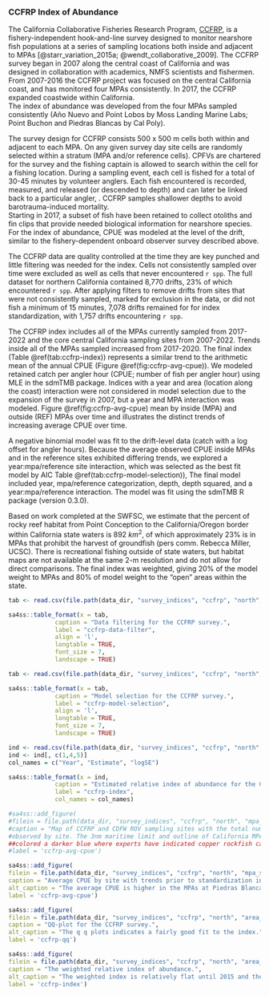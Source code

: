 ### CCFRP Index of Abundance {#ccfrp-index}

The California Collaborative Fisheries Research Program, [CCFRP](https://www.mlml.calstate.edu/ccfrp/), 
is a fishery-independent 
hook-and-line survey designed to monitor nearshore fish populations at a series of sampling 
locations both inside and adjacent to MPAs 
[@starr_variation_2015a; @wendt_collaborative_2009].  The CCFRP survey began in 
2007 along the central coast of California and was designed in collaboration 
with academics, NMFS scientists and fishermen. 
From 2007-2016 the CCFRP project was focused on the central California coast,
and has monitored four MPAs consistently. In 2017, the CCFRP expanded coastwide within California.  
The index of abundance was developed from the four MPAs sampled consistently 
(A&ntilde;o Nuevo and Point Lobos 
by Moss Landing Marine Labs; Point Buchon and Piedras Blancas by Cal Poly).

The survey design for CCFRP consists 500 x 500 m cells both within and 
adjacent to each MPA. On any given survey day site cells are randomly 
selected within a stratum (MPA and/or reference cells).  CPFVs are chartered 
for the survey and the fishing captain is allowed to search within the cell for 
a fishing location.  During a sampling event, each cell is fished for a total of 
30-45 minutes by volunteer anglers. Each fish encountered is recorded, measured, 
and released (or descended to depth) and can later be linked back to a particular angler, . 
 CCFRP samples shallower depths to avoid barotrauma-induced mortality.  
 Starting in 2017, a subset of fish have been retained to collect otoliths and fin 
clips that provide needed biological information for nearshore species. For the 
index of abundance, CPUE was modeled at the level of the drift, similar to the 
fishery-dependent onboard observer survey described above.

The CCFRP data are quality controlled at the time they are key punched and little 
filtering was needed for the index. 
Cells not consistently sampled over time were excluded as well as cells that never 
encountered `r spp`.
The full dataset for northern California contained 8,770 drifts, 23% of which encountered 
`r spp`.  After applying filters to remove drifts from sites that were not consistently sampled,
marked for exclusion in the data, or did not fish a minimum of 15 minutes, 7,078 drifts remained for 
for index standardization, with 1,757 drifts encountering `r spp`.

The CCFRP index includes all of the MPAs currently sampled from 2017-2022 and the core central California sampling sites from 2007-2022. Trends inside all of the MPAs sampled increased from 2017-2020. The final index (Table \@ref(tab:ccfrp-index)) represents a similar trend to the arithmetic mean of the annual CPUE (Figure \@ref(fig:ccfrp-avg-cpue)). We modeled retained catch per angler hour (CPUE; number of fish per angler hour) using MLE in the sdmTMB package. Indices with a year and area (location along the coast) interaction were not considered in model selection due to the expansion of the survey in 2007, but a year and MPA interaction was modeled. Figure \@ref(fig:ccfrp-avg-cpue) mean by inside (MPA) and outside (REF) MPAs over  time and illustrates the distinct trends of increasing average CPUE over time.

A negative binomial model was fit to the drift-level data (catch with a log offset for angler 
hours). Because the average observed CPUE inside MPAs and in the reference sites exhibited 
differing trends, we explored a year:mpa/reference site interaction, which was selected as the best 
fit model by AIC Table \@ref(tab:ccfrp-model-selection)), The final model included
year, mpa/reference categorization, depth, depth squared, and a year:mpa/reference interaction. 
The model was fit using the sdmTMB R package (version 0.3.0). 

Based on work completed at the SWFSC, we estimate that the percent of rocky reef habitat from Point Conception to the California/Oregon border within California state waters is 892 $km^2$, of which approximately 23% is in MPAs that prohibit the harvest of groundfish (pers comm. Rebecca Miller, UCSC). There is recreational fishing outside of state waters, but habitat maps are not available at the same 2-m resolution and do not allow for direct comparisons. The final index was weighted, giving 20% of the model weight to MPAs and 80% of model 
weight to the "open" areas within the state.



```r

tab <- read.csv(file.path(data_dir, "survey_indices", "ccfrp", "north", "dataFilters.csv"))

sa4ss::table_format(x = tab,
             caption = "Data filtering for the CCFRP survey.",
             label = "ccfrp-data-filter",
             align = 'l',
             longtable = TRUE,
             font_size = 7,
             landscape = TRUE)                         
```

\newpage

```r

tab <- read.csv(file.path(data_dir, "survey_indices", "ccfrp", "north", "model_selection.csv"))

sa4ss::table_format(x = tab,
             caption = "Model selection for the CCFRP survey.",
             label = "ccfrp-model-selection",
             align = 'l',
             longtable = TRUE,
             font_size = 7,
             landscape = TRUE)                         
```

\newpage

```r

ind <- read.csv(file.path(data_dir, "survey_indices", "ccfrp", "north", "area_weighted", "index_forSS.csv"))
ind <- ind[, c(1,4,5)]
col_names = c("Year", "Estimate", "logSE")

sa4ss::table_format(x = ind,
             caption = "Estimated relative index of abundance for the CCFRP survey.",
             label = "ccfrp-index",
             col_names = col_names)                         
```

\newpage

\FloatBarrier

```r
#sa4ss::add_figure(
#filein = file.path(data_dir, "survey_indices", "ccfrp", "north", "mpa_site_cpue.png"), 
#caption = "Map of CCFRP and CDFW ROV sampling sites with the total number of copper rockfish 
#observed by site. The 3nm maritime limit and outline of California MPAs are also shown.  The CDFW blocks are 
##colored a darker blue where experts have indicated copper rockfish can be found.",
#label = 'ccfrp-avg-cpue')
```

\FloatBarrier
\newpage

```r
sa4ss::add_figure(
filein = file.path(data_dir, "survey_indices", "ccfrp", "north", "mpa_site_cpue.png"), 
caption = "Average CPUE by site with trends prior to standardization in the MPA and REF areas.",
alt_caption = "The average CPUE is higher in the MPAs at Piedras Blancas Point Lobos and Stewarts Point.",
label = 'ccfrp-avg-cpue')
```

\newpage
```r
sa4ss::add_figure(
filein = file.path(data_dir, "survey_indices", "ccfrp", "north", "area_weighted", "qq.png"), 
caption = "QQ-plot for the CCFRP survey.",
alt_caption = "The q q plots indicates a fairly good fit to the index.",
label = 'ccfrp-qq')
```


\newpage

```r
sa4ss::add_figure(
filein = file.path(data_dir, "survey_indices", "ccfrp", "north", "area_weighted", "Index.png"), 
caption = "The weighted relative index of abundance.",
alt_caption = "The weighted index is relatively flat until 2015 and then increases.",
label = 'ccfrp-index')
```

